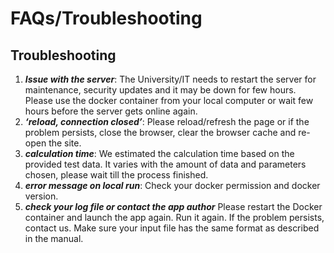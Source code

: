 # FAQs/Troubleshooting {#sec-faq}

## Troubleshooting
1. ***Issue with the server***: 
The University/IT needs to restart the server for maintenance, security updates and it may be down for few hours. Please use the docker container from your local computer or wait few hours before the server gets online again.
2. ***'reload, connection closed'***: 
Please reload/refresh the page or if the problem persists, close the browser, clear the browser cache and re-open the site.
3. ***calculation time***: 
We estimated the calculation time based on the provided test data. It varies with the amount of data and parameters chosen, please wait till the process finished.
4. ***error message on local run***: 
Check your docker permission and docker version. 
5. ***check your log file or contact the app author***
Please restart the Docker container and launch the app again. Run it again. If the problem persists, contact us. Make sure your input file has the same format as described in the manual.